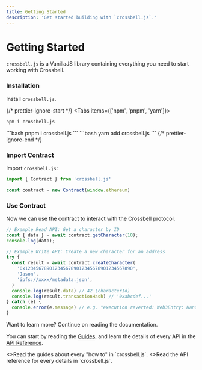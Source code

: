 ```yaml
---
title: Getting Started
description: 'Get started building with `crossbell.js`.'
---
```


# Getting Started

`crossbell.js` is a VanillaJS library containing everything you need to start working with Crossbell.


<Steps>

### Installation

Install `crossbell.js`.

{/* prettier-ignore-start */}
<Tabs items={['npm', 'pnpm', 'yarn']}>
  <Tab>
```bash
npm i crossbell.js
```
  </Tab>
  <Tab>
```bash
pnpm i crossbell.js
```
  </Tab>
  <Tab>
```bash
yarn add crossbell.js
```
  </Tab>
</Tabs>
{/* prettier-ignore-end */}

### Import Contract

Import `crossbell.js`:

```ts
import { Contract } from 'crossbell.js'

const contract = new Contract(window.ethereum)
```

### Use Contract

Now we can use the contract to interact with the Crossbell protocol.

```ts {2}
// Example Read API: Get a character by ID
const { data } = await contract.getCharacter(10);
console.log(data);
```

```ts {3}
// Example Write API: Create a new character for an address
try {
  const result = await contract.createCharacter(
    '0x1234567890123456789012345678901234567890',
    'Jason',
    'ipfs://xxxx/metadata.json',
  )
  console.log(result.data) // 42 (characterId)
  console.log(result.transactionHash) // '0xabcdef...'
} catch (e) {
  console.error(e.message) // e.g. "execution reverted: Web3Entry: HandleExists"
}
```
</Steps>

Want to learn more? Continue on reading the documentation.

You can start by reading the [Guides](/sdk/js/guides/wallet), and learn the details of every API in the [API Reference](/sdk/js/contract).


<Cards num={2}>
  <Card
    arrow
    icon="🎓"
    title="Guides"
    href="/sdk/js/guides/wallet">
    <>Read the guides about every "how to" in `crossbell.js`.</>
  </Card>
  <Card
    arrow
    icon="📚"
    title="API Reference"
    href="/sdk/js/contract">
    <>Read the API reference for every details in `crossbell.js`.</>
  </Card>
</Cards>
